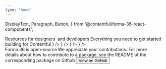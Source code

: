 ```yaml
---
type: 'home'
---
```


  DisplayText,
  Paragraph,
  Button,
} from '@contentful/forma-36-react-components';



<Masthead
  title="Tools and guidance for digital teams"
  description="Forma 36 is an open-source design system by Contentful  created with the intent to reduce the overhead of creating UI by providing tools and guidance for digital teams building and extending Contentful products."
  hasLogo
/>

<Section>
  <DisplayText>Resources for designers  and developers</DisplayText>
  <Paragraph
    style={{ fontSize: tokens.fontSizeL, marginBottom: tokens.spacing3Xl }}
  >
    Everything you need to get started building for Contentful
  </Paragraph>
  <Resources>
    <Resource
      title="Prototype in Figma with Forma 36 components"
      description="Open the F36 UI Kit in Figma and create a duplicate. Publish it as a Team library and start prototyping."
      linkText="View the F36 UI Kit on Figma"
      linkHref="https://www.figma.com/file/xkNH4KddWvI5Zrkbi6CYZJ/F36-UI-Kit?node-id=0%3A601"
      imageNode={<img src={uiKitImg} alt="Illustration for Forma 36 UI Kit" />}
    />
    <Resource
      title="Get started with our React components"
      description="Build your application or extension using the Forma 36 React component library"
      linkText="View all components in Storybook"
      linkHref="https://f36.contentful.com/storybook"
      imageNode={
        <img
          src={componentsImg}
          alt="Illustration for React component library"
        />
      }
    />
    <Resource
      title="Get the tokens"
      description="Design tokens for Forma 36 available as JSON, CSS, and SCSS"
      linkText="Get the tokens"
      linkHref="https://github.com/contentful/forma-36/tree/master/packages/forma-36-tokens"
      imageNode={<img src={tokensImg} alt="Illustration for design tokens" />}
    />
    <Resource
      title="Forma 36 FCSS"
      description="CSS utlity classes for spacing, colors, and more"
      linkText="Get FCSS"
      linkHref="https://github.com/contentful/forma-36/tree/master/packages/forma-36-fcss"
      imageNode={
        <img src={fcssImg} alt="Illustration for CSS utility classes" />
      }
    />
  </Resources>
</Section>

<Section isSecondary>
  <DisplayText>Forma 36 is open-source</DisplayText>
  <Paragraph
    style={{
      fontSize: tokens.fontSizeL,
      maxWidth: '28rem',
      marginLeft: 'auto',
      marginRight: 'auto',
    }}
  >
    We appreciate your contributions. For more details about how to contribute
    to a package, see the README of the corresponding package on Github
  </Paragraph>
  <Button
    href="https://github.com/contentful/forma-36"
    target="_blank"
    rel="noopener"
  >
    View on GitHub
  </Button>
</Section>
